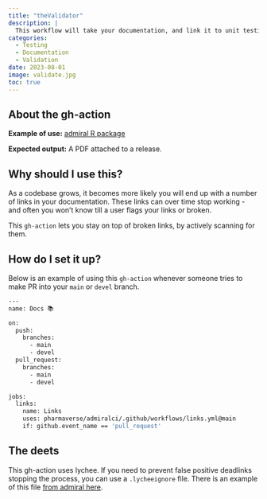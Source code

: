```yaml
---
title: "theValidator"
description: |
  This workflow will take your documentation, and link it to unit testing, creating a report that links requirements (documentation) to tests of those requirements. 
categories:
  - Testing
  - Documentation
  - Validation
date: 2023-08-01
image: validate.jpg
toc: true
---
```


:::{.callout-note style="margin-top: 0rem;" collapse="false"}
## About the gh-action

**Example of use:** [admiral R package](https://github.com/insightsengineering/thevalidatoR/blob/main/readme_files/report-0.1-admiral.pdf)

**Expected output:** A PDF attached to a release.
:::

## Why should I use this?

As a codebase grows, it becomes more likely you will end up with a number of links in your documentation. 
These links can over time stop working - and often you won't know till a user flags your links or broken.

This `gh-action` lets you stay on top of broken links, by actively scanning for them.

## How do I set it up?

Below is an example of using this `gh-action` whenever someone tries to make PR into your `main` or `devel` branch.


```bash
---
name: Docs 📚

on:
  push:
    branches:
      - main
      - devel
  pull_request:
    branches:
      - main
      - devel

jobs:
  links:
    name: Links
    uses: pharmaverse/admiralci/.github/workflows/links.yml@main
    if: github.event_name == 'pull_request'
```

## The deets

This gh-action uses lychee. If you need to prevent false positive deadlinks stopping the 
process, you can use a `.lycheeignore` file. There is an example of this file [from 
admiral here](https://github.com/pharmaverse/admiral/blob/devel/.lycheeignore).
